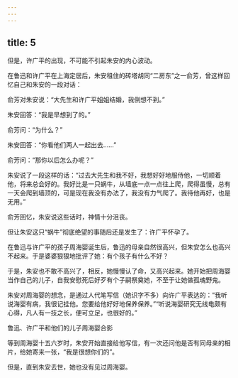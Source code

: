 ```yaml
---
---
---
```

title: 5
---



但是，许广平的出现，不可能不引起朱安的内心波动。

在鲁迅和许广平在上海定居后，朱安租住的砖塔胡同“二房东”之一俞芳，曾这样回忆自己和朱安的一段对话：

俞芳对朱安说：“大先生和许广平姐姐结婚，我倒想不到。”

朱安回答：“我是早想到了的。”

俞芳问：“为什么？”

朱安回答：“你看他们两人一起出去……”

俞芳问：“那你以后怎么办呢？”

朱安说了一段这样的话：“过去大先生和我不好，我想好好地服侍他，一切顺着他，将来总会好的。我好比是一只蜗牛，从墙底一点一点往上爬，爬得虽慢，总有一天会爬到墙顶的，可是现在我没有办法了，我没有力气爬了。我待他再好，也是无用。”

俞芳回忆，朱安说这些话时，神情十分沮丧。

但让朱安这只“蜗牛”彻底绝望的事随后还是发生了：许广平怀孕了。

在鲁迅与许广平的孩子周海婴诞生后，鲁迅的母亲自然很高兴，但朱安怎么也高兴不起来。于是婆婆狠狠地批评了她：有个孩子有什么不好？

于是，朱安也不敢不高兴了，相反，她慢慢认了命，又高兴起来。她开始把周海婴当作自己的儿子，自我安慰死后好歹有个子嗣祭奠她，不至于让她做孤魂野鬼。

朱安对周海婴的想念，是通过人代笔写信（她识字不多）向许广平表达的：“我听说海婴有病，我很记挂他。您要给他好好地保养保养。”“听说海婴研究无线电颇有心得，凡人有一技之长，便可立足，也很好的。”

鲁迅、许广平和他们的儿子周海婴合影



等到周海婴十五六岁时，朱安开始直接给他写信，有一次还问他是否有同母亲的相片，给她寄来一张，“我是很想你们的”。

但是，直到朱安去世，她也没有见过周海婴。